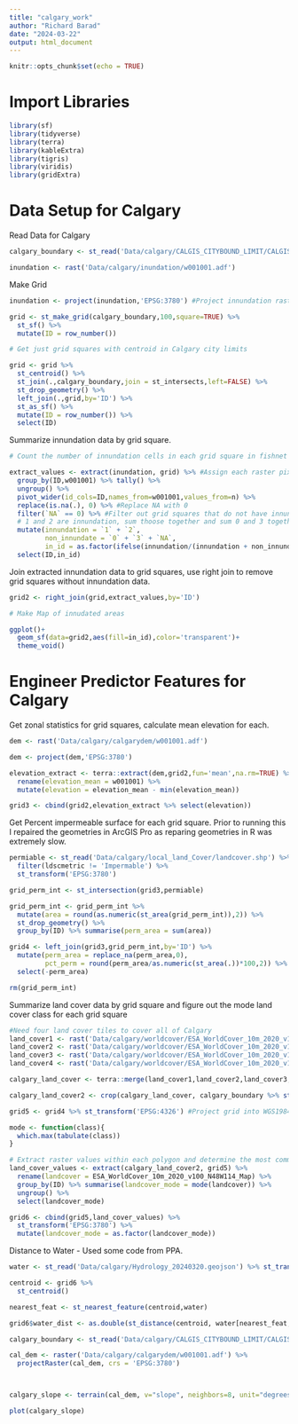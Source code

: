 ```yaml
---
title: "calgary_work"
author: "Richard Barad"
date: "2024-03-22"
output: html_document
---
```


```r
knitr::opts_chunk$set(echo = TRUE)
```

# Import Libraries

```r
library(sf)
library(tidyverse)
library(terra)
library(kableExtra)
library(tigris)
library(viridis)
library(gridExtra)
```

# Data Setup for Calgary

Read Data for Calgary

```r

calgary_boundary <- st_read('Data/calgary/CALGIS_CITYBOUND_LIMIT/CALGIS_CITYBOUND_LIMIT.shp') %>% st_transform('EPSG:3780')

inundation <- rast('Data/calgary/inundation/w001001.adf')

```

Make Grid

```r

inundation <- project(inundation,'EPSG:3780') #Project innundation raster into correct cordinate system

grid <- st_make_grid(calgary_boundary,100,square=TRUE) %>%
  st_sf() %>%
  mutate(ID = row_number())

# Get just grid squares with centroid in Calgary city limits

grid <- grid %>%
  st_centroid() %>%
  st_join(.,calgary_boundary,join = st_intersects,left=FALSE) %>%
  st_drop_geometry() %>%
  left_join(.,grid,by='ID') %>%
  st_as_sf() %>%
  mutate(ID = row_number()) %>%
  select(ID)

```

Summarize innundation data by grid square.

```r

# Count the number of innundation cells in each grid square in fishnet

extract_values <- extract(inundation, grid) %>% #Assign each raster pixel to a grid square
  group_by(ID,w001001) %>% tally() %>%
  ungroup() %>%
  pivot_wider(id_cols=ID,names_from=w001001,values_from=n) %>%
  replace(is.na(.), 0) %>% #Replace NA with 0
  filter(`NA` == 0) %>% #Filter out grid squares that do not have innundation data
  # 1 and 2 are innundation, sum thoose together and sum 0 and 3 together for non_inundation
  mutate(innundation = `1` + `2`,
         non_innundate = `0` + `3` + `NA`,
         in_id = as.factor(ifelse(innundation/(innundation + non_innundate) > 0.25,1,0))) %>% #If grid square is more than 25% innundate consider it innunduate (i.e: 1)
  select(ID,in_id)

```

Join extracted innundation data to grid squares, use right join to remove grid squares without innundation data.

```r

grid2 <- right_join(grid,extract_values,by='ID') 

# Make Map of innudated areas

ggplot()+
  geom_sf(data=grid2,aes(fill=in_id),color='transparent')+
  theme_void()

```

# Engineer Predictor Features for Calgary

Get zonal statistics for grid squares, calculate mean elevation for each.

```r

dem <- rast('Data/calgary/calgarydem/w001001.adf')

dem <- project(dem,'EPSG:3780')

elevation_extract <- terra::extract(dem,grid2,fun='mean',na.rm=TRUE) %>%
  rename(elevation_mean = w001001) %>%
  mutate(elevation = elevation_mean - min(elevation_mean))

grid3 <- cbind(grid2,elevation_extract %>% select(elevation))

```

Get Percent impermeable surface for each grid square. Prior to running this I repaired the geometries in ArcGIS Pro as reparing geometries in R was extremely slow.

```r

permiable <- st_read('Data/calgary/local_land_Cover/landcover.shp') %>%
  filter(ldscmetric != 'Impermable') %>%
  st_transform('EPSG:3780')

grid_perm_int <- st_intersection(grid3,permiable)

grid_perm_int <- grid_perm_int %>%
  mutate(area = round(as.numeric(st_area(grid_perm_int)),2)) %>%
  st_drop_geometry() %>%
  group_by(ID) %>% summarise(perm_area = sum(area))

grid4 <- left_join(grid3,grid_perm_int,by='ID') %>%
  mutate(perm_area = replace_na(perm_area,0),
         pct_perm = round(perm_area/as.numeric(st_area(.))*100,2)) %>%
  select(-perm_area)

rm(grid_perm_int)
```

Summarize land cover data by grid square and figure out the mode land cover class for each grid square

```r
#Need four land cover tiles to cover all of Calgary
land_cover1 <- rast('Data/calgary/worldcover/ESA_WorldCover_10m_2020_v100_N48W114_Map.tif')
land_cover2 <- rast('Data/calgary/worldcover/ESA_WorldCover_10m_2020_v100_N48W117_Map.tif')
land_cover3 <- rast('Data/calgary/worldcover/ESA_WorldCover_10m_2020_v100_N51W114_Map.tif')
land_cover4 <- rast('Data/calgary/worldcover/ESA_WorldCover_10m_2020_v100_N51W117_Map.tif')

calgary_land_cover <- terra::merge(land_cover1,land_cover2,land_cover3,land_cover4) #Merge together all land cover rasters that overlap Calgary

calgary_land_cover2 <- crop(calgary_land_cover, calgary_boundary %>% st_transform('EPSG:4326')) #Crop Raster to Calgary

grid5 <- grid4 %>% st_transform('EPSG:4326') #Project grid into WGS1984 so that I do not have to project the raster

mode <- function(class){
  which.max(tabulate(class))
}

# Extract raster values within each polygon and determine the most common raster value
land_cover_values <- extract(calgary_land_cover2, grid5) %>%
  rename(landcover = ESA_WorldCover_10m_2020_v100_N48W114_Map) %>%
  group_by(ID) %>% summarise(landcover_mode = mode(landcover)) %>%
  ungroup() %>%
  select(landcover_mode)

grid6 <- cbind(grid5,land_cover_values) %>% 
  st_transform('EPSG:3780') %>%
  mutate(landcover_mode = as.factor(landcover_mode))

```

Distance to Water - Used some code from PPA.

```r

water <- st_read('Data/calgary/Hydrology_20240320.geojson') %>% st_transform('EPSG:3780')

centroid <- grid6 %>%
  st_centroid()

nearest_feat <- st_nearest_feature(centroid,water)

grid6$water_dist <- as.double(st_distance(centroid, water[nearest_feat,], by_element=TRUE))

```

```r
calgary_boundary <- st_read('Data/calgary/CALGIS_CITYBOUND_LIMIT/CALGIS_CITYBOUND_LIMIT.shp') %>% st_transform('EPSG:3780')

cal_dem <- raster('Data/calgary/calgarydem/w001001.adf') %>%
  projectRaster(cal_dem, crs = 'EPSG:3780')



calgary_slope <- terrain(cal_dem, v="slope", neighbors=8, unit="degrees")  

plot(calgary_slope)
```


